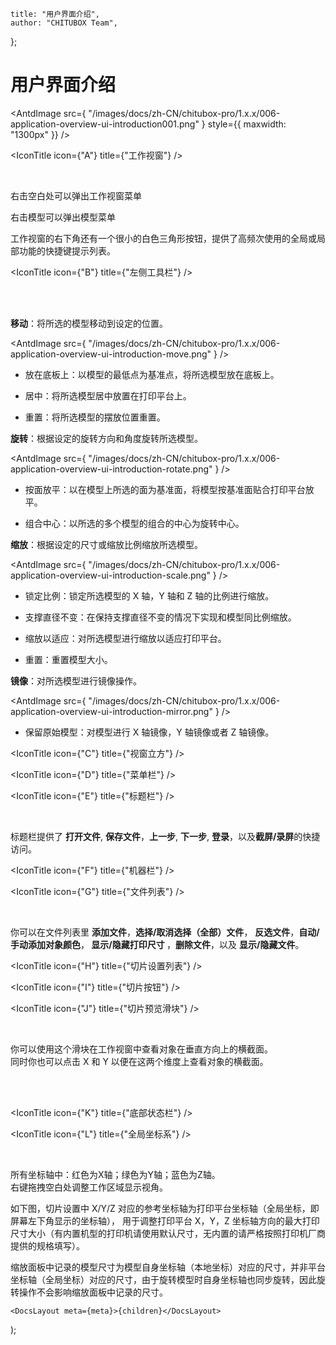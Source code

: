 
	title: "用户界面介绍",
	author: "CHITUBOX Team",
};

# 用户界面介绍

<AntdImage
	src={
		"/images/docs/zh-CN/chitubox-pro/1.x.x/006-application-overview-ui-introduction001.png"
	}
	style={{ maxwidth: "1300px" }}
/>

<IconTitle icon={"A"} title={"工作视窗"} />

<div style={{ display: "flex" }}>
	<div>&emsp;&emsp;&emsp;</div>
	<div>
		<p>右击空白处可以弹出工作视窗菜单</p>
		<AntdImage
			src={
				"/images/docs/zh-CN/chitubox-pro/1.x.x/006-application-overview-ui-introduction001a1.png"
			}
		/>
		<p>右击模型可以弹出模型菜单</p>
		<AntdImage
			src={
				"/images/docs/zh-CN/chitubox-pro/1.x.x/006-application-overview-ui-introduction001a3.png"
			}
		/>
		<p>
			工作视窗的右下角还有一个很小的白色三角形按钮，提供了高频次使用的全局或局部功能的快捷键提示列表。
		</p>
		<AntdImage
			src={
				"/images/docs/zh-CN/chitubox-pro/1.x.x/006-application-overview-ui-introduction001a2.png"
			}
		/>
	</div>
</div>

<IconTitle icon={"B"} title={"左侧工具栏"} />

<div style={{ display: "flex" }}>
	<div>&emsp;&emsp;&emsp;</div>
	<div>
		<div>
			<AntdImage
				src={
					"/images/docs/zh-CN/chitubox-pro/1.x.x/006-application-overview-ui-introduction001b1.png"
				}
			/>
		</div>
		<br />
		<ImageComparison
			img1Src={"/images/docs/zh-CN/chitubox-pro/1.x.x/gif/005move.gif"}
			text1={"移动"}
			img2Src={"/images/docs/zh-CN/chitubox-pro/1.x.x/gif/006rotate.gif"}
			text2={"旋转"}
		/>
		<ImageComparison
			img1Src={"/images/docs/zh-CN/chitubox-pro/1.x.x/gif/007scale.gif"}
			text1={"缩放"}
			img2Src={"/images/docs/zh-CN/chitubox-pro/1.x.x/gif/008mirror.gif"}
			text2={"镜像"}
		/>
	</div>
</div>

<p>
	<b>移动</b>：将所选的模型移动到设定的位置。
</p>

<AntdImage
	src={
		"/images/docs/zh-CN/chitubox-pro/1.x.x/006-application-overview-ui-introduction-move.png"
	}
/>

-   放在底板上：以模型的最低点为基准点，将所选模型放在底板上。

-   居中：将所选模型居中放置在打印平台上。

-   重置：将所选模型的摆放位置重置。

<p>
	<b>旋转</b>：根据设定的旋转方向和角度旋转所选模型。
</p>

<AntdImage
	src={
		"/images/docs/zh-CN/chitubox-pro/1.x.x/006-application-overview-ui-introduction-rotate.png"
	}
/>

-   按面放平：以在模型上所选的面为基准面，将模型按基准面贴合打印平台放平。

-   组合中心：以所选的多个模型的组合的中心为旋转中心。

<p>
	<b>缩放</b>：根据设定的尺寸或缩放比例缩放所选模型。
</p>

<AntdImage
	src={
		"/images/docs/zh-CN/chitubox-pro/1.x.x/006-application-overview-ui-introduction-scale.png"
	}
/>

-   锁定比例：锁定所选模型的 X 轴，Y 轴和 Z 轴的比例进行缩放。

-   支撑直径不变：在保持支撑直径不变的情况下实现和模型同比例缩放。

-   缩放以适应：对所选模型进行缩放以适应打印平台。

-   重置：重置模型大小。

<p>
	<b>镜像</b>：对所选模型进行镜像操作。
</p>

<AntdImage
	src={
		"/images/docs/zh-CN/chitubox-pro/1.x.x/006-application-overview-ui-introduction-mirror.png"
	}
/>

-   保留原始模型：对模型进行 X 轴镜像，Y 轴镜像或者 Z 轴镜像。

<IconTitle icon={"C"} title={"视窗立方"} />

<IconTitle icon={"D"} title={"菜单栏"} />

<IconTitle icon={"E"} title={"标题栏"} />

<div style={{ display: "flex" }}>
	<div>&emsp;&emsp;&emsp;</div>
	<div>
		<p>
			标题栏提供了 <b>打开文件</b>, <b>保存文件</b>，<b>上一步</b>,
			<b>下一步</b>, <b>登录</b>，以及<b>截屏/录屏</b>的快捷访问。
		</p>
	</div>
</div>

<IconTitle icon={"F"} title={"机器栏"} />

<IconTitle icon={"G"} title={"文件列表"} />

<div style={{ display: "flex" }}>
	<div>&emsp;&emsp;&emsp;</div>
	<div>
		<AntdImage
			src={
				"/images/docs/zh-CN/chitubox-pro/1.x.x/006-application-overview-ui-introduction001g1.png"
			}
		/>
		<p>
			你可以在文件列表里 <b>添加文件</b>，<b>选择/取消选择（全部）文件</b>，
			<b>反选文件</b>，<b>自动/手动添加对象颜色</b>，<b>
				显示/隐藏打印尺寸
			</b>，<b>删除文件</b>，以及 <b>显示/隐藏文件</b>。
		</p>
	</div>
</div>

<IconTitle icon={"H"} title={"切片设置列表"} />

<IconTitle icon={"I"} title={"切片按钮"} />

<IconTitle icon={"J"} title={"切片预览滑块"} />

<div style={{ display: "flex" }}>
	<div>&emsp;&emsp;&emsp;</div>
	<div>
		<div
			style={{
				width: "100%",
				overflow: "auto",
				display: "flex",
			}}
		>
			<div style={{ flex: "8" }}>
				<p>
					你可以使用这个滑块在工作视窗中查看对象在垂直方向上的横截面。
					<br />
					同时你也可以点击
					<span style={{ color: "red", fontWeight: "bold" }}>X</span>
					和
					<span style={{ color: "lightgreen", fontWeight: "bold" }}>Y</span>
					以便在这两个维度上查看对象的横截面。
				</p>
				<br />
				<br />
				<p>
					<AntdImage
						src={
							"/images/docs/zh-CN/chitubox-pro/1.x.x/006-application-overview-ui-introduction001j2.png"
						}
					/>
				</p>
			</div>
			<div style={{ flex: "0.5" }} />
			<div style={{ flex: "1.5" }}>
				<AntdImage
					src={
						"/images/docs/zh-CN/chitubox-pro/1.x.x/006-application-overview-ui-introduction001j1.png"
					}
				/>
			</div>
		</div>
	</div>
</div>

<IconTitle icon={"K"} title={"底部状态栏"} />

<IconTitle icon={"L"} title={"全局坐标系"} />

<div style={{ display: "flex" }}>
	<div>&emsp;&emsp;&emsp;</div>
	<div>
		<p>
			所有坐标轴中：红色为X轴；绿色为Y轴；蓝色为Z轴。
			<br />
			右键拖拽空白处调整工作区域显示视角。
		</p>
		<AntdImage
			src={
				"/images/docs/zh-CN/chitubox-pro/1.x.x/006-application-overview-ui-introduction001l-1.png"
			}
		/>
		<p>
			如下图，切片设置中 X/Y/Z
			对应的参考坐标轴为打印平台坐标轴（全局坐标，即屏幕左下角显示的坐标轴），
			用于调整打印平台 X，Y，Z
			坐标轴方向的最大打印尺寸大小（有内置机型的打印机请使用默认尺寸，无内置的请严格按照打印机厂商提供的规格填写）。
		</p>
		<AntdImage
			src={
				"/images/docs/zh-CN/chitubox-pro/1.x.x/006-application-overview-ui-introduction001l-2.png"
			}
		/>
	</div>
</div>

<Admonition type="note" title="注意">
	缩放面板中记录的模型尺寸为模型自身坐标轴（本地坐标）对应的尺寸，并非平台坐标轴（全局坐标）对应的尺寸，由于旋转模型时自身坐标轴也同步旋转，因此旋转操作不会影响缩放面板中记录的尺寸。
</Admonition>

	<DocsLayout meta={meta}>{children}</DocsLayout>
);
